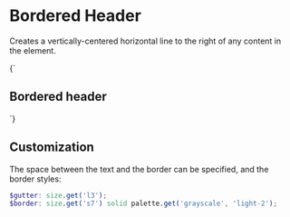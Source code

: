 
<Meta title="Atoms/Bordered header" />

# Bordered Header

Creates a vertically-centered horizontal line to the right of any content in the element.

<Canvas>
  <Story name="Bordered header">
    {`
      <h2 class="a-bordered-header">Bordered header</h2>
    `}
  </Story>
</Canvas>

## Customization

The space between the text and the border can be specified, and the border styles:

```scss
$gutter: size.get('l3');
$border: size.get('s7') solid palette.get('grayscale', 'light-2');
```
